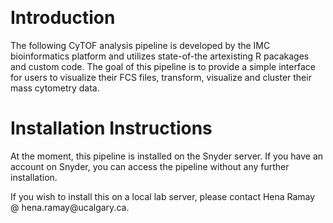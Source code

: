 
<br>

# Introduction
The following CyTOF analysis pipeline is developed by the  IMC bioinformatics platform and utilizes state-of-the artexisting R pacakages and custom code. The goal of this pipeline is to provide a simple interface for users to visualize their FCS files, transform, visualize and cluster their mass cytometry data.

# Installation Instructions
At the moment, this pipeline is installed on the Snyder server. If you have an account on Snyder, you can access the pipeline without any further installation.

If you wish to install this on a local lab server, please contact Hena Ramay @ hena.ramay\@ucalgary.ca.